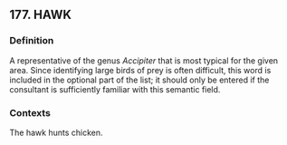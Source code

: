 ## 177. HAWK
### Definition
A representative of the genus <i>Accipiter </i>that is most typical for the given area. Since identifying large birds of prey is often difficult, this word is included in the optional part of the list; it should only be entered if the consultant is sufficiently familiar with this semantic field.

### Contexts
The hawk hunts chicken.

